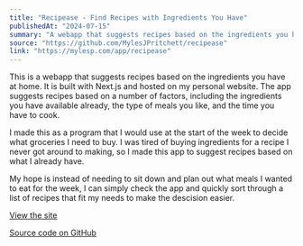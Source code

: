 ```yaml
---
title: "Recipease - Find Recipes with Ingredients You Have"
publishedAt: "2024-07-15"
summary: "A webapp that suggests recipes based on the ingredients you have at home."
source: "https://github.com/MylesJPritchett/recipease"
link: "https://mylesp.com/app/recipease"
---
```


This is a webapp that suggests recipes based on the ingredients you have at home. It is built with Next.js and hosted on my personal website. The app suggests recipes based on a number of factors, including the ingredients you have available already, the type of meals you like, and the time you have to cook.

I made this as a program that I would use at the start of the week to decide what groceries I need to buy. I was tired of buying ingredients for a recipe I never got around to making, so I made this app to suggest recipes based on what I already have.

My hope is instead of needing to sit down and plan out what meals I wanted to eat for the week, I can simply check the app and quickly sort through a list of recipes that fit my needs to make the descision easier.

[View the site](https://mylesp.com/app/recipease)

[Source code on GitHub](https://github.com/MylesJPritchett/recipease)
